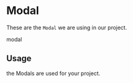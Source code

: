
<Meta title="Components|Modal" component={Modal} />

# Modal

These are the `Modal` we are using in our project.

<Preview>
  <Story name="modal">
    <Modal>modal</Modal>
  </Story>
</Preview>

<Props of={Modal} />

## Usage

the Modals are used for your project.

